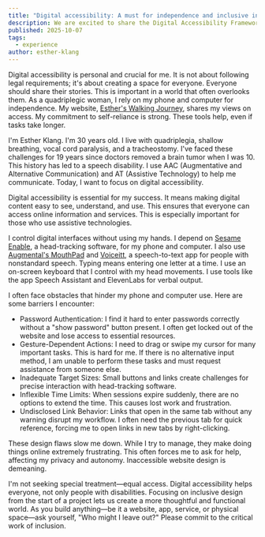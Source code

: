 ```yaml
---
title: "Digital accessibility: A must for independence and inclusive involvement"
description: We are excited to share the Digital Accessibility Framework - a top-down look at the needs of people with disabilities within digital environments.
published: 2025-10-07
tags:
  - experience
author: esther-klang
---
```


Digital accessibility is personal and crucial for me. It is not about following legal requirements; it's about creating a space for everyone. Everyone should share their stories. This is important in a world that often overlooks them. As a quadriplegic woman, I rely on my phone and computer for independence. My website, [Esther's Walking Journey](https://estherswalkingjourney.co/the-necessity-of-technology-access/), shares my views on access. My commitment to self-reliance is strong. These tools help, even if tasks take longer.

I'm Esther Klang. I'm 30 years old. I live with quadriplegia, shallow breathing, vocal cord paralysis, and a tracheostomy. I've faced these challenges for 19 years since doctors removed a brain tumor when I was 10. This history has led to a speech disability. I use AAC (Augmentative and Alternative Communication) and AT (Assistive Technology) to help me communicate. Today, I want to focus on digital accessibility.

Digital accessibility is essential for my success. It means making digital content easy to see, understand, and use. This ensures that everyone can access online information and services. This is especially important for those who use assistive technologies.

I control digital interfaces without using my hands. I depend on [Sesame Enable](https://www.sesame-enable.com/), a head-tracking software, for my phone and computer. I also use [Augmental's MouthPad](https://www.augmental.tech/) and [Voiceitt](https://www.voiceitt.com/), a speech-to-text app for people with nonstandard speech. Typing means entering one letter at a time. I use an on-screen keyboard that I control with my head movements. I use tools like the app Speech Assistant and ElevenLabs for verbal output.

I often face obstacles that hinder my phone and computer use. Here are some barriers I encounter:

-   Password Authentication: I find it hard to enter passwords correctly without a "show password" button present. I often get locked out of the website and lose access to essential resources.
-   Gesture-Dependent Actions: I need to drag or swipe my cursor for many important tasks. This is hard for me. If there is no alternative input method, I am unable to perform these tasks and must request assistance from someone else.
-   Inadequate Target Sizes: Small buttons and links create challenges for precise interaction with head-tracking software.
-   Inflexible Time Limits: When sessions expire suddenly, there are no options to extend the time. This causes lost work and frustration.
-   Undisclosed Link Behavior: Links that open in the same tab without any warning disrupt my workflow. I often need the previous tab for quick reference, forcing me to open links in new tabs by right-clicking.

These design flaws slow me down. While I try to manage, they make doing things online extremely frustrating. This often forces me to ask for help, affecting my privacy and autonomy. Inaccessible website design is demeaning.

I'm not seeking special treatment—equal access. Digital accessibility helps everyone, not only people with disabilities. Focusing on inclusive design from the start of a project lets us create a more thoughtful and functional world. As you build anything—be it a website, app, service, or physical space—ask yourself, "Who might I leave out?" Please commit to the critical work of inclusion.